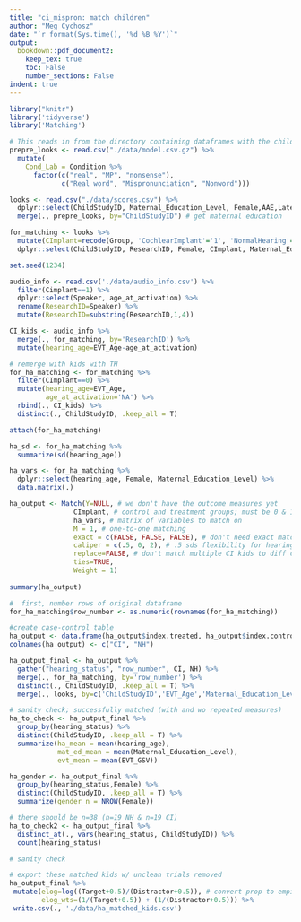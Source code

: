 ```yaml
---
title: "ci_mispron: match children"
author: "Meg Cychosz"
date: "`r format(Sys.time(), '%d %B %Y')`"
output: 
  bookdown::pdf_document2:
    keep_tex: true
    toc: False
    number_sections: False
indent: true
---
```


```r
library("knitr")
library('tidyverse')
library('Matching')
```

```r
# This reads in from the directory containing dataframes with the children's scores, matching #s, trial #s, and props of looks to target.
prepre_looks <- read.csv("./data/model.csv.gz") %>% 
  mutate(
    Cond_Lab = Condition %>% 
      factor(c("real", "MP", "nonsense"),
             c("Real word", "Mispronunciation", "Nonword"))) 

looks <- read.csv("./data/scores.csv") %>%
  dplyr::select(ChildStudyID, Maternal_Education_Level, Female,AAE,LateTalker) %>%
  merge(., prepre_looks, by="ChildStudyID") # get maternal education

for_matching <- looks %>% 
  mutate(CImplant=recode(Group, 'CochlearImplant'='1', 'NormalHearing'='0')) %>%
  dplyr::select(ChildStudyID, ResearchID, Female, CImplant, Maternal_Education_Level, EVT_Age,EVT_GSV) 

set.seed(1234)
```

```r
audio_info <- read.csv('./data/audio_info.csv') %>% 
  filter(Cimplant==1) %>%
  dplyr::select(Speaker, age_at_activation) %>%
  rename(ResearchID=Speaker) %>%
  mutate(ResearchID=substring(ResearchID,1,4))

CI_kids <- audio_info %>%
  merge(., for_matching, by='ResearchID') %>%
  mutate(hearing_age=EVT_Age-age_at_activation) 

# remerge with kids with TH
for_ha_matching <- for_matching %>%
  filter(CImplant==0) %>%
  mutate(hearing_age=EVT_Age,
         age_at_activation='NA') %>%
  rbind(., CI_kids) %>%
  distinct(., ChildStudyID, .keep_all = T) 

attach(for_ha_matching)

ha_sd <- for_ha_matching %>% 
  summarize(sd(hearing_age))

ha_vars <- for_ha_matching %>%
  dplyr::select(hearing_age, Female, Maternal_Education_Level) %>%
  data.matrix(.)

ha_output <- Match(Y=NULL, # we don't have the outcome measures yet
                CImplant, # control and treatment groups; must be 0 & 1
                ha_vars, # matrix of variables to match on
                M = 1, # one-to-one matching
                exact = c(FALSE, FALSE, FALSE), # don't need exact matching for any variables 
                caliper = c(.5, 0, 2), # .5 sds flexibility for hearing age ; 2 sd flexibility for mat ed; 
                replace=FALSE, # don't match multiple CI kids to diff controls
                ties=TRUE, 
                Weight = 1)
               
summary(ha_output)

#  first, number rows of original dataframe 
for_ha_matching$row_number <- as.numeric(rownames(for_ha_matching))

#create case-control table
ha_output <- data.frame(ha_output$index.treated, ha_output$index.control) # our case-control table
colnames(ha_output) <- c("CI", "NH")

ha_output_final <- ha_output %>%
  gather("hearing_status", "row_number", CI, NH) %>%
  merge(., for_ha_matching, by='row_number') %>%
  distinct(., ChildStudyID, .keep_all = T) %>%
  merge(., looks, by=c('ChildStudyID','EVT_Age','Maternal_Education_Level','Female','ResearchID',"EVT_GSV")) # remerge with eyetracking data; but now this only includes matches

# sanity check; successfully matched (with and wo repeated measures)
ha_to_check <- ha_output_final %>%
  group_by(hearing_status) %>%
  distinct(ChildStudyID, .keep_all = T) %>%
  summarize(ha_mean = mean(hearing_age),
            mat_ed_mean = mean(Maternal_Education_Level),
            evt_mean = mean(EVT_GSV)) 

ha_gender <- ha_output_final %>%
  group_by(hearing_status,Female) %>%
  distinct(ChildStudyID, .keep_all = T) %>%
  summarize(gender_n = NROW(Female))

# there should be n=38 (n=19 NH & n=19 CI)
ha_to_check2 <- ha_output_final %>%
  distinct_at(., vars(hearing_status, ChildStudyID)) %>%
  count(hearing_status)

# sanity check

# export these matched kids w/ unclean trials removed
ha_output_final %>%
 mutate(elog=log((Target+0.5)/(Distractor+0.5)), # convert prop to empirical log 
        elog_wts=(1/(Target+0.5)) + (1/(Distractor+0.5))) %>%
 write.csv(., './data/ha_matched_kids.csv')
```




